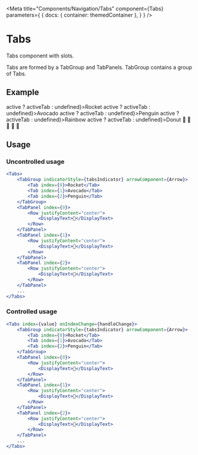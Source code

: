 
<Meta
    title="Components/Navigation/Tabs"
    component={Tabs}
    parameters={
        {
            docs: {
                container: themedContainer
            },
        }
    }
/>

# Tabs

Tabs component with slots.

Tabs are formed by a TabGroup and TabPanels. TabGroup contains a group of Tabs.

## Example

<Canvas>
    <Tabs className="with-icon">
        <TabGroup indicatorStyle={tabsIndicator} arrowComponent={Arrow} style={tabGroup}>
            <Tab index={0} style={({active}) => active ? activeTab : undefined}>Rocket</Tab>
            <Tab index={1} style={({active}) => active ? activeTab : undefined}>Avocado</Tab>
            <Tab index={2} style={({active}) => active ? activeTab : undefined}>Penguin</Tab>
            <Tab index={3}style={({active}) => active ? activeTab : undefined}>Rainbow</Tab>
            <Tab index={4} style={({active}) => active ? activeTab : undefined}>Donut</Tab>
        </TabGroup>
        <TabPanel index={0}>
            <Row justifyContent="center">
                <DisplayText>🚀</DisplayText>
            </Row>
        </TabPanel>
        <TabPanel index={1}>
            <Row justifyContent="center">
                <DisplayText>🥑</DisplayText>
            </Row>
        </TabPanel>
        <TabPanel index={2}>
            <Row justifyContent="center">
                <DisplayText>🐧</DisplayText>
            </Row>
        </TabPanel>
        <TabPanel index={3}>
            <Row justifyContent="center">
                <DisplayText>🌈</DisplayText>
            </Row>
        </TabPanel>
        <TabPanel index={4}>
            <Row justifyContent="center">
                <DisplayText>🍩</DisplayText>
            </Row>
        </TabPanel>
    </Tabs>
</Canvas>

## Usage

### Uncontrolled usage

````jsx
<Tabs>
    <TabGroup indicatorStyle={tabsIndicator} arrowComponent={Arrow}>
        <Tab index={0}>Rocket</Tab>
        <Tab index={1}>Avocado</Tab>
        <Tab index={2}>Penguin</Tab>
    </TabGroup>
    <TabPanel index={0}>
        <Row justifyContent="center">
            <DisplayText>🚀</DisplayText>
        </Row>
    </TabPanel>
    <TabPanel index={1}>
        <Row justifyContent="center">
            <DisplayText>🥑</DisplayText>
        </Row>
    </TabPanel>
    <TabPanel index={2}>
        <Row justifyContent="center">
            <DisplayText>🐧</DisplayText>
        </Row>
    </TabPanel>
    ...
</Tabs>
````

### Controlled usage

````jsx
<Tabs index={value} onIndexChange={handleChange}>
    <TabGroup indicatorStyle={tabsIndicator} arrowComponent={Arrow}>
        <Tab index={0}>Rocket</Tab>
        <Tab index={1}>Avocado</Tab>
        <Tab index={2}>Penguin</Tab>
    </TabGroup>
    <TabPanel index={0}>
        <Row justifyContent="center">
            <DisplayText>🚀</DisplayText>
        </Row>
    </TabPanel>
    <TabPanel index={1}>
        <Row justifyContent="center">
            <DisplayText>🥑</DisplayText>
        </Row>
    </TabPanel>
    <TabPanel index={2}>
        <Row justifyContent="center">
            <DisplayText>🐧</DisplayText>
        </Row>
    </TabPanel>
    ...
</Tabs>
````
